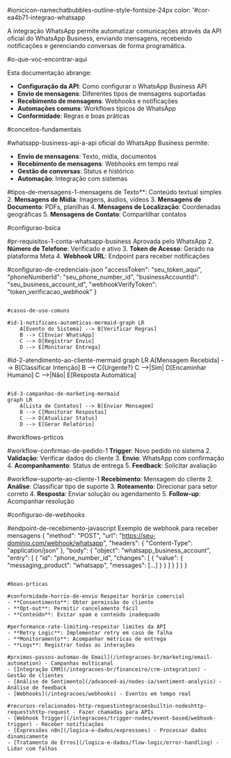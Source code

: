 ﻿#ionicicon-namechatbubbles-outline-style-fontsize-24px color: '#cor-ea4b71-integrao-whatsapp

A integração WhatsApp permite automatizar comunicações através da API oficial do WhatsApp Business, enviando mensagens, recebendo notificações e gerenciando conversas de forma programática.

#o-que-voc-encontrar-aqui

Esta documentação abrange:

- **Configuração da API**: Como configurar o WhatsApp Business API
- **Envio de mensagens**: Diferentes tipos de mensagens suportadas
- **Recebimento de mensagens**: Webhooks e notificações
- **Automações comuns**: Workflows típicos de WhatsApp
- **Conformidade**: Regras e boas práticas

#conceitos-fundamentais

#whatsapp-business-api-a-api oficial do WhatsApp Business permite:

- **Envio de mensagens**: Texto, mídia, documentos
- **Recebimento de mensagens**: Webhooks em tempo real
- **Gestão de conversas**: Status e histórico
- **Automação**: Integração com sistemas

#tipos-de-mensagens-1-mensagens de Texto**: Conteúdo textual simples
2. **Mensagens de Mídia**: Imagens, áudios, vídeos
3. **Mensagens de Documento**: PDFs, planilhas
4. **Mensagens de Localização**: Coordenadas geográficas
5. **Mensagens de Contato**: Compartilhar contatos

#configurao-bsica

#pr-requisitos-1-conta-whatsapp-business Aprovada pelo WhatsApp
2. **Número de Telefone**: Verificado e ativo
3. **Token de Acesso**: Gerado na plataforma Meta
4. **Webhook URL**: Endpoint para receber notificações

#configurao-de-credenciais-json
  "accessToken": "seu_token_aqui",
  "phoneNumberId": "seu_phone_number_id",
  "businessAccountId": "seu_business_account_id",
  "webhookVerifyToken": "token_verificacao_webhook"
}
```

#casos-de-uso-comuns

#id-1-notificaes-automticas-mermaid-graph LR
    A[Evento do Sistema] --> B[Verificar Regras]
    B --> C[Enviar WhatsApp]
    C --> D[Registrar Envio]
    D --> E[Monitorar Entrega]
```

#id-2-atendimento-ao-cliente-mermaid
graph LR
    A[Mensagem Recebida] --> B[Classificar Intenção]
    B --> C{Urgente?}
    C -->|Sim| D[Encaminhar Humano]
    C -->|Não| E[Resposta Automática]
```

#id-3-campanhas-de-marketing-mermaid
graph LR
    A[Lista de Contatos] --> B[Enviar Mensagem]
    B --> C[Monitorar Respostas]
    C --> D[Atualizar Status]
    D --> E[Gerar Relatório]
```

#workflows-prticos

#workflow-confirmao-de-pedido-1 **Trigger**: Novo pedido no sistema
2. **Validação**: Verificar dados do cliente
3. **Envio**: WhatsApp com confirmação
4. **Acompanhamento**: Status de entrega
5. **Feedback**: Solicitar avaliação

#workflow-suporte-ao-cliente-1 **Recebimento**: Mensagem do cliente
2. **Análise**: Classificar tipo de suporte
3. **Roteamento**: Direcionar para setor correto
4. **Resposta**: Enviar solução ou agendamento
5. **Follow-up**: Acompanhar resolução

#configurao-de-webhooks

#endpoint-de-recebimento-javascript Exemplo de webhook para receber mensagens
{
  "method": "POST",
  "url": "https://seu-dominio.com/webhook/whatsapp",
  "headers": {
    "Content-Type": "application/json"
  },
  "body": {
    "object": "whatsapp_business_account",
    "entry": [
      {
        "id": "phone_number_id",
        "changes": [
          {
            "value": {
              "messaging_product": "whatsapp",
              "messages": [...]
            }
          }
        ]
      }
    ]
  }
}
```

#boas-prticas

#conformidade-horrio-de-envio Respeitar horário comercial
- **Consentimento**: Obter permissão do cliente
- **Opt-out**: Permitir cancelamento fácil
- **Conteúdo**: Evitar spam e conteúdo inadequado

#performance-rate-limiting-respeitar limites da API
- **Retry Logic**: Implementar retry em caso de falha
- **Monitoramento**: Acompanhar métricas de entrega
- **Logs**: Registrar todas as interações

#prximos-passos-automao-de Email](/integracoes-br/marketing/email-automation) - Campanhas multicanal
- [Integração CRM](/integracoes-br/financeiro/crm-integration) - Gestão de clientes
- [Análise de Sentimento](/advanced-ai/nodes-ia/sentiment-analysis) - Análise de feedback
- [Webhooks](/integracoes/webhooks) - Eventos em tempo real

#recursos-relacionados-http-requestintegracoesbuiltin-nodeshttp-requestshttp-request - Fazer chamadas para APIs
- [Webhook Trigger](/integracoes/trigger-nodes/event-based/webhook-trigger) - Receber notificações
- [Expressões n8n](/logica-e-dados/expressoes) - Processar dados dinamicamente
- [Tratamento de Erros](/logica-e-dados/flow-logic/error-handling) - Lidar com falhas 
